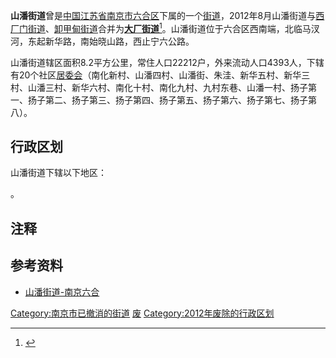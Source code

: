 {{中国乡级行政区|32/01/16/003/000}}

'''山潘街道'''曾是[[中国|中国]][[江苏省|江苏省]][[南京市|南京市]][[六合区|六合区]]下属的一个[[街道办事处|街道]]，2012年8月山潘街道与[[西厂门街道|西厂门街道]]、[[卸甲甸街道|卸甲甸街道]]合并为'''[[大厂街道|大厂街道]]'''<ref>{{cite web| title=六合街镇区划调整 沿江工业开发区并入化工园| url=http://www.njtv.com.cn/cont/cont5/201208/t20120827_144155.html| publisher=南京电视新闻网| date=| accessdate=}}{{Dead link|date=2018年5月 |bot=InternetArchiveBot |fix-attempted=no }}</ref>。山潘街道位于六合区西南端，北临马汊河，东起新华路，南始晓山路，西止宁六公路。

山潘街道辖区面积8.2平方公里，常住人口22212户，外来流动人口4393人，下辖有20个社区[[居委会|居委会]]（南化新村、山潘四村、山潘街、朱洼、新华五村、新华三村、山潘三村、新华六村、南化十村、南化九村、九村东巷、山潘一村、扬子第一、扬子第二、扬子第三、扬子第四、扬子第五、扬子第六、扬子第七、扬子第八）。

== 行政区划 ==
山潘街道下辖以下地区：

{{PRC admin/children|32/01/16/003/000}}。

== 注释 ==

{{reflist}}

==参考资料==
*[https://web.archive.org/web/20080329012316/http://sina.njlh.gov.cn/d.asp?l=001007&id=495 山潘街道-南京六合]

[[Category:南京市已撤消的街道|Category:南京市已撤消的街道]]
[[Category:六合区行政区划|废]]
[[Category:2012年废除的行政区划|Category:2012年废除的行政区划]]